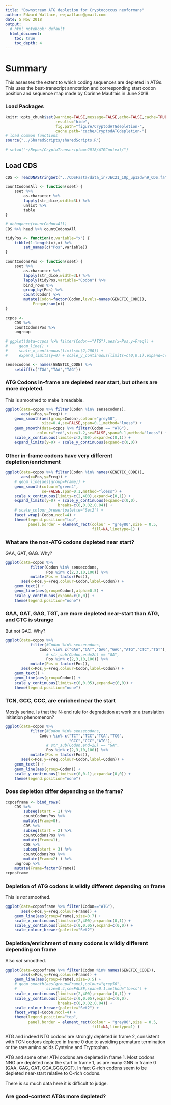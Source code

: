 ```yaml
---
title: "Downstream ATG depletion for Cryptococcus neoformans"
author: Edward Wallace, ewjwallace@gmail.com
date: 5 Nov 2018
output:
  # html_notebook: default
  html_document:
    toc: true
    toc_depth: 4
---
```


# Summary

This assesses the extent to which coding sequences are depleted in ATGs. This uses the best-transcript annotation and corresponding start codon position and sequence map made by Corinne Maufrais in June 2018.


### Load Packages

```r
knitr::opts_chunk$set(warning=FALSE,message=FALSE,echo=FALSE,cache=TRUE,
                      results="hide",
                      fig.path="figure/CryptodATGdepletion-",
                      cache.path="cache/CryptodATGdepletion-")
# load common functions
source("../SharedScripts/sharedScripts.R")

# setwd("~/Repos/CryptoTranscriptome2018/ATGContext/")
```


## Load CDS

```r
CDS <- readDNAStringSet("../CDSFasta/data_in/JEC21_10p_up12dwn9_CDS.fa")

countCodonsAll <- function(sset) {
    sset %>%
        as.character %>%
        lapply(str_dice,width=3L) %>%
        unlist %>%
        table
}

# debugonce(countCodonsAll)
CDS %>% head %>% countCodonsAll

tidyPos <- function(x,variable="x") {
    tibble(1:length(x),x) %>%
        set_names(c("Pos",variable))
}

countCodonsPos <- function(sset) {
    sset %>%
        as.character %>%
        lapply(str_dice,width=3L) %>%
        lapply(tidyPos,variable="Codon") %>%
        bind_rows %>%
        group_by(Pos) %>%
        count(Codon) %>%
        mutate(Codon=factor(Codon,levels=names(GENETIC_CODE)),
            Freq=n/sum(n))
}

ccpos <- 
    CDS %>% 
    countCodonsPos %>%
    ungroup

# ggplot(data=ccpos %>% filter(Codon=="ATG"),aes(x=Pos,y=Freq)) + 
#     geom_line() + 
#     scale_x_continuous(limits=c(2,200)) + 
#     expand_limits(y=0) + scale_y_continuous(limits=c(0,0.1),expand=c(0,0))

sensecodons <- names(GENETIC_CODE) %>%
    setdiff(c("TGA","TAA","TAG"))
```

### ATG Codons in-frame are depleted near start, but others are more depleted.

This is smoothed to make it readable. 

```r
ggplot(data=ccpos %>% filter(Codon %in% sensecodons),
       aes(x=Pos,y=Freq)) + 
    geom_smooth(aes(group=Codon),colour="grey50",
                size=0.4,se=FALSE,span=0.1,method="loess") + 
    geom_smooth(data=ccpos %>% filter(Codon == "ATG"),
              colour="red",size=1.2,se=FALSE,span=0.1,method="loess") + 
    scale_x_continuous(limits=c(2,400),expand=c(0,1)) + 
    expand_limits(y=0) + scale_y_continuous(expand=c(0,0))

```

### Other in-frame codons have very different depletion/enrichment

```r
ggplot(data=ccpos %>% filter(Codon %in% names(GENETIC_CODE)),
       aes(x=Pos,y=Freq)) +
    # geom_line(aes(group=Frame)) +
    geom_smooth(colour="green4",
                se=FALSE,span=0.1,method="loess") +
    scale_x_continuous(limits=c(2,400),expand=c(0,1)) + 
    expand_limits(y=0) + scale_y_continuous(expand=c(0,0),
                       breaks=c(0,0.02,0.04)) +
    # scale_colour_brewer(palette="Set2") +
    facet_wrap(~Codon,ncol=4) +
    theme(legend.position="top", 
          panel.border = element_rect(colour = "grey80",size = 0.5,
                                      fill=NA,linetype=1) )
```

### What are the non-ATG codons depleted near start?

GAA, GAT, GAG. Why?

```r
ggplot(data=ccpos %>% 
           filter(Codon %in% sensecodons,
                  Pos %in% c(2,3,10,100)) %>%
           mutate(Pos = factor(Pos)),
       aes(x=Pos,y=Freq,colour=Codon,label=Codon)) + 
    geom_text() + 
    geom_line(aes(group=Codon),alpha=0.5) + 
    scale_y_continuous(expand=c(0,0)) +
    theme(legend.position="none")
```

### GAA, GAT, GAG, TGT, are more depleted near-start than ATG, and CTC is strange

But not GAC. Why?

```r
ggplot(data=ccpos %>% 
           filter(#Codon %in% sensecodons,
               Codon %in% c("GAA","GAT","GAG","GAC","ATG","CTC","TGT"),
                  # str_sub(Codon,end=2L) == "GA",
                  Pos %in% c(2,3,10,100)) %>%
           mutate(Pos = factor(Pos)),
       aes(x=Pos,y=Freq,colour=Codon,label=Codon)) + 
    geom_text() + 
    geom_line(aes(group=Codon)) + 
    scale_y_continuous(limits=c(0,0.05),expand=c(0,0)) +
    theme(legend.position="none")
```

### TCN, GCC, CCC, are enriched near the start

Mostly serine. Is that the N-end rule for degradation at work or a translation initiation phenomenon?

```r
ggplot(data=ccpos %>% 
           filter(#Codon %in% sensecodons,
               Codon %in% c("TCT","TCC","TCA","TCG",
                            "GCC","CCC","ATG"),
                  # str_sub(Codon,end=2L) == "GA",
                  Pos %in% c(2,3,10,100)) %>%
           mutate(Pos = factor(Pos)),
       aes(x=Pos,y=Freq,colour=Codon,label=Codon)) + 
    geom_text() + 
    geom_line(aes(group=Codon)) + 
    scale_y_continuous(limits=c(0,0.1),expand=c(0,0)) +
    theme(legend.position="none")
```


### Does depletion differ depending on the frame?

```r
ccposframe <- bind_rows(
    CDS %>% 
        subseq(start = 1) %>%
        countCodonsPos %>%
        mutate(Frame=0),
        CDS %>% 
        subseq(start = 2) %>%
        countCodonsPos %>%
        mutate(Frame=1),
        CDS %>% 
        subseq(start = 3) %>%
        countCodonsPos %>%
        mutate(Frame=2) ) %>%
    ungroup %>%
    mutate(Frame=factor(Frame))
ccposframe
```

### Depletion of ATG codons is wildly different depending on frame

This is *not* smoothed.

```r
ggplot(data=ccposframe %>% filter(Codon=="ATG"),
       aes(x=Pos,y=Freq,colour=Frame)) +
    geom_line(aes(group=Frame),size=0.7) + 
    scale_x_continuous(limits=c(2,400),expand=c(0,1)) + 
    scale_y_continuous(limits=c(0,0.05),expand=c(0,0)) +
    scale_colour_brewer(palette="Set2")
```

### Depletion/enrichment of many codons is wildly different depending on frame

Also *not* smoothed.

```r
ggplot(data=ccposframe %>% filter(Codon %in% names(GENETIC_CODE)),
       aes(x=Pos,y=Freq,colour=Frame)) +
    geom_line(aes(group=Frame),size=0.5) +
    # geom_smooth(aes(group=Frame),colour="grey50",
    #             size=0.4,se=FALSE,span=0.1,method="loess") + 
    scale_x_continuous(limits=c(2,400),expand=c(0,1)) + 
    scale_y_continuous(limits=c(0,0.05),expand=c(0,0),
                       breaks=c(0,0.02,0.04)) +
    scale_colour_brewer(palette="Set2") +
    facet_wrap(~Codon,ncol=4) +
    theme(legend.position="top", 
          panel.border = element_rect(colour = "grey80",size = 0.5,
                                      fill=NA,linetype=1) )
```

ATG and indeed NTG codons are strongly depleted in frame 2, consistent with TGN codons depleted in frame 0 due to avoiding premature termination or the rare amino acids Cysteine and Tryptophan.

ATG and some other ATN codons are depleted in frame 1. Most codons NNG are depleted near the start in frame 1, as are many GNN in frame 0 (GAA, GAG, GAT, GGA,GGG,GGT). In fact G-rich codons seem to be depleted near-start relative to C-rich codons.

There is so much data here it is difficult to judge.

### Are good-context ATGs more depleted?
